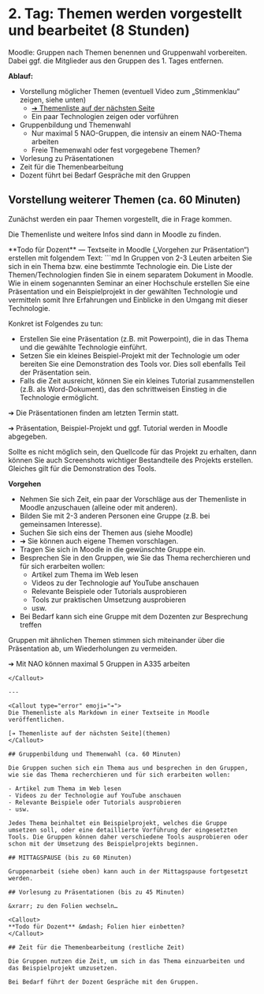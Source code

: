 
# 2. Tag: Themen werden vorgestellt und bearbeitet (8 Stunden)

<Callout>
Moodle: Gruppen nach Themen benennen und Gruppenwahl vorbereiten. 
Dabei ggf. die Mitglieder aus den Gruppen des 1. Tages entfernen.
</Callout>

**Ablauf:**

- Vorstellung möglicher Themen (eventuell Video zum „Stimmenklau“ zeigen, siehe unten)
  - [➔ Themenliste auf der nächsten Seite](themen)
  - Ein paar Technologien zeigen oder vorführen
- Gruppenbildung und Themenwahl
  - Nur maximal 5 NAO-Gruppen, die intensiv an einem NAO-Thema arbeiten
  - Freie Themenwahl oder fest vorgegebene Themen?
- Vorlesung zu Präsentationen
- Zeit für die Themenbearbeitung
- Dozent führt bei Bedarf Gespräche mit den Gruppen

## Vorstellung weiterer Themen (ca. 60 Minuten)

Zunächst werden ein paar Themen vorgestellt, die in Frage kommen. 

Die Themenliste und weitere Infos sind dann in Moodle zu finden.

<Callout>
**Todo für Dozent** &mdash; Textseite in Moodle 
(„Vorgehen zur Präsentation“) erstellen mit folgendem Text:
```md
In Gruppen von 2-3 Leuten arbeiten Sie sich in ein Thema bzw. eine bestimmte 
Technologie ein. Die Liste der Themen/Technologien finden Sie in einem 
separatem Dokument in Moodle. Wie in einem sogenannten Seminar an einer 
Hochschule erstellen Sie eine Präsentation und ein Beispielprojekt in der 
gewählten Technologie und vermitteln somit Ihre Erfahrungen und Einblicke in 
den Umgang mit dieser Technologie.

Konkret ist Folgendes zu tun:

- Erstellen Sie eine Präsentation (z.B. mit Powerpoint), die in das Thema und die gewählte Technologie einführt.
- Setzen Sie ein kleines Beispiel-Projekt mit der Technologie um oder bereiten Sie eine Demonstration des Tools vor. Dies soll ebenfalls Teil der Präsentation sein.
- Falls die Zeit ausreicht, können Sie ein kleines Tutorial zusammenstellen (z.B. als Word-Dokument), das den schrittweisen Einstieg in die Technologie ermöglicht.

➔ Die Präsentationen finden am letzten Termin statt.

➔ Präsentation, Beispiel-Projekt und ggf. Tutorial werden in Moodle abgegeben.

Sollte es nicht möglich sein, den Quellcode für das Projekt zu erhalten, dann 
können Sie auch Screenshots wichtiger Bestandteile des Projekts erstellen. Gleiches gilt für die Demonstration des Tools.

**Vorgehen**

- Nehmen Sie sich Zeit, ein paar der Vorschläge aus der Themenliste in Moodle anzuschauen (alleine oder mit anderen).
- Bilden Sie mit 2-3 anderen Personen eine Gruppe (z.B. bei gemeinsamen Interesse). 
- Suchen Sie sich eins der Themen aus (siehe Moodle)
- ➔ Sie können auch eigene Themen vorschlagen.
- Tragen Sie sich in Moodle in die gewünschte Gruppe ein.
- Besprechen Sie in den Gruppen, wie Sie das Thema recherchieren und für sich erarbeiten wollen:
  - Artikel zum Thema im Web lesen
  - Videos zu der Technologie auf YouTube anschauen
  - Relevante Beispiele oder Tutorials ausprobieren
  - Tools zur praktischen Umsetzung ausprobieren
  - usw.
- Bei Bedarf kann sich eine Gruppe mit dem Dozenten zur Besprechung treffen

Gruppen mit ähnlichen Themen stimmen sich miteinander über die Präsentation ab, 
um Wiederholungen zu vermeiden.

➔ Mit NAO können maximal 5 Gruppen in A335 arbeiten
```
</Callout>

---

<Callout type="error" emoji="➔">
Die Themenliste als Markdown in einer Textseite in Moodle veröffentlichen.

[➔ Themenliste auf der nächsten Seite](themen)
</Callout>

## Gruppenbildung und Themenwahl (ca. 60 Minuten)

Die Gruppen suchen sich ein Thema aus und besprechen in den Gruppen, wie sie das Thema recherchieren und für sich erarbeiten wollen:

- Artikel zum Thema im Web lesen
- Videos zu der Technologie auf YouTube anschauen
- Relevante Beispiele oder Tutorials ausprobieren
- usw.

Jedes Thema beinhaltet ein Beispielprojekt, welches die Gruppe umsetzen soll, oder eine detaillierte Vorführung der eingesetzten Tools. Die Gruppen können daher verschiedene Tools ausprobieren oder schon mit der Umsetzung des Beispielprojekts beginnen.

## MITTAGSPAUSE (bis zu 60 Minuten)

Gruppenarbeit (siehe oben) kann auch in der Mittagspause fortgesetzt werden.

## Vorlesung zu Präsentationen (bis zu 45 Minuten)

&xrarr; zu den Folien wechseln…

<Callout>
**Todo für Dozent** &mdash; Folien hier einbetten?
</Callout>

## Zeit für die Themenbearbeitung (restliche Zeit)

Die Gruppen nutzen die Zeit, um sich in das Thema einzuarbeiten und das Beispielprojekt umzusetzen. 

Bei Bedarf führt der Dozent Gespräche mit den Gruppen.
